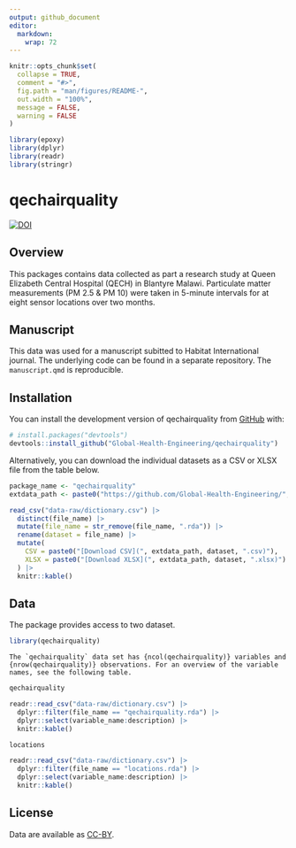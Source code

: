 ```yaml
---
output: github_document
editor: 
  markdown: 
    wrap: 72
---
```


<!-- README.md is generated from README.Rmd. Please edit that file -->

```r
knitr::opts_chunk$set(
  collapse = TRUE,
  comment = "#>",
  fig.path = "man/figures/README-",
  out.width = "100%",
  message = FALSE,
  warning = FALSE
)

library(epoxy)
library(dplyr)
library(readr)
library(stringr)
```

# qechairquality

<!-- badges: start -->
[![DOI](https://zenodo.org/badge/418826351.svg)](https://zenodo.org/badge/latestdoi/418826351)
<!-- badges: end -->

## Overview

This packages contains data collected as part a research study at Queen
Elizabeth Central Hospital (QECH) in Blantyre Malawi. Particulate matter
measurements (PM 2.5 & PM 10) were taken in 5-minute intervals for at
eight sensor locations over two months.

## Manuscript

This data was used for a manuscript subitted to Habitat International
journal. The underlying code can be found in a separate repository. The
`manuscript.qmd` is reproducible.

## Installation

You can install the development version of qechairquality from
[GitHub](https://github.com/) with:

``` r
# install.packages("devtools")
devtools::install_github("Global-Health-Engineering/qechairquality")
```

Alternatively, you can download the individual datasets as a CSV or XLSX
file from the table below.

```r

package_name <- "qechairquality"
extdata_path <- paste0("https://github.com/Global-Health-Engineering/", package_name, "/raw/main/inst/extdata/")

read_csv("data-raw/dictionary.csv") |> 
  distinct(file_name) |> 
  mutate(file_name = str_remove(file_name, ".rda")) |> 
  rename(dataset = file_name) |> 
  mutate(
    CSV = paste0("[Download CSV](", extdata_path, dataset, ".csv)"),
    XLSX = paste0("[Download XLSX](", extdata_path, dataset, ".xlsx)")
  ) |> 
  knitr::kable()
```

## Data

The package provides access to two dataset.

```r
library(qechairquality)
```

```epoxy
The `qechairquality` data set has {ncol(qechairquality)} variables and {nrow(qechairquality)} observations. For an overview of the variable names, see the following table.  
```

```r
qechairquality
```

```r
readr::read_csv("data-raw/dictionary.csv") |> 
  dplyr::filter(file_name == "qechairquality.rda") |> 
  dplyr::select(variable_name:description) |> 
  knitr::kable()
```

```r
locations
```

```r
readr::read_csv("data-raw/dictionary.csv") |> 
  dplyr::filter(file_name == "locations.rda") |> 
  dplyr::select(variable_name:description) |> 
  knitr::kable()
```

## License

Data are available as
[CC-BY](https://github.com/Global-Health-Engineering/qechairquality/blob/main/LICENSE.md).

